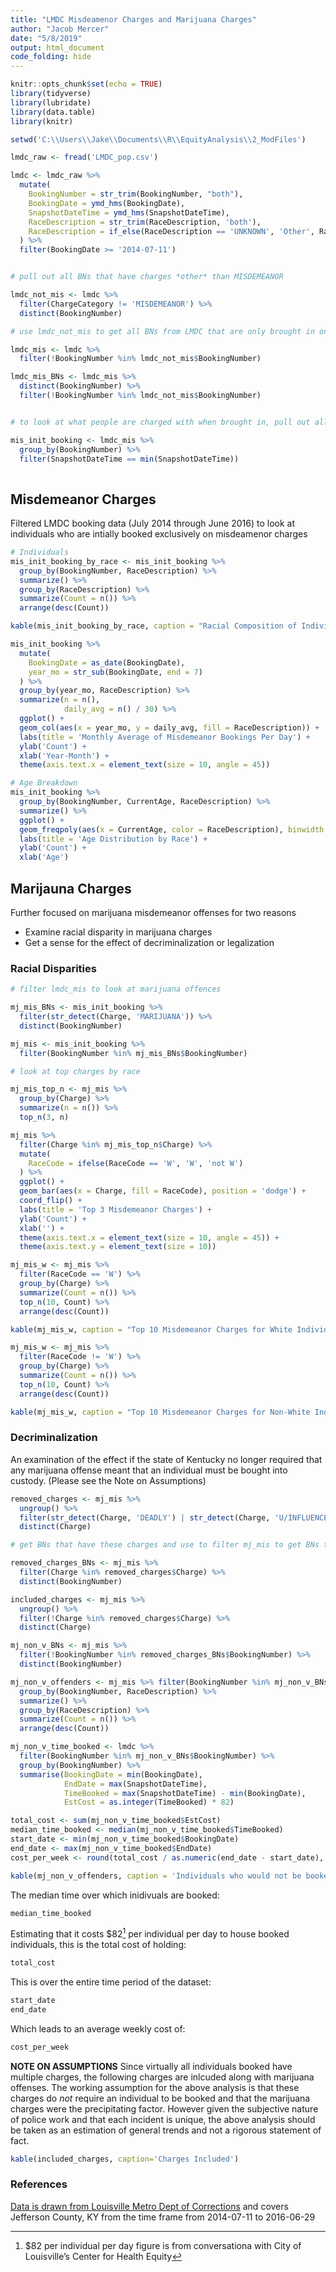 ```yaml
---
title: "LMDC Misdeamenor Charges and Marijuana Charges"
author: "Jacob Mercer"
date: "5/8/2019"
output: html_document
code_folding: hide
---
```


```r
knitr::opts_chunk$set(echo = TRUE)
library(tidyverse)
library(lubridate)
library(data.table)
library(knitr)

setwd('C:\\Users\\Jake\\Documents\\R\\EquityAnalysis\\2_ModFiles')

lmdc_raw <- fread('LMDC_pop.csv')

lmdc <- lmdc_raw %>%
  mutate(
    BookingNumber = str_trim(BookingNumber, "both"),
    BookingDate = ymd_hms(BookingDate),
    SnapshotDateTime = ymd_hms(SnapshotDateTime),
    RaceDescription = str_trim(RaceDescription, 'both'),
    RaceDescription = if_else(RaceDescription == 'UNKNOWN', 'Other', RaceDescription)
  ) %>%
  filter(BookingDate >= '2014-07-11')


# pull out all BNs that have charges *other* than MISDEMEANOR

lmdc_not_mis <- lmdc %>% 
  filter(ChargeCategory != 'MISDEMEANOR') %>%
  distinct(BookingNumber)

# use lmdc_not_mis to get all BNs from LMDC that are only brought in on MISDEMEANOR charges

lmdc_mis <- lmdc %>%
  filter(!BookingNumber %in% lmdc_not_mis$BookingNumber)

lmdc_mis_BNs <- lmdc_mis %>%
  distinct(BookingNumber) %>%
  filter(!BookingNumber %in% lmdc_not_mis$BookingNumber)


# to look at what people are charged with when brought in, pull out all BNs that have the min snapshot datetime

mis_init_booking <- lmdc_mis %>%
  group_by(BookingNumber) %>%
  filter(SnapshotDateTime == min(SnapshotDateTime))
  
```

## Misdemeanor Charges
Filtered LMDC booking data (July 2014 through June 2016) to look at individuals who are intially booked exclusively on misdeamenor charges


```r
# Individuals
mis_init_booking_by_race <- mis_init_booking %>%
  group_by(BookingNumber, RaceDescription) %>%
  summarize() %>%
  group_by(RaceDescription) %>%
  summarize(Count = n()) %>%
  arrange(desc(Count))

kable(mis_init_booking_by_race, caption = "Racial Composition of Individuals Booked on Misdemeanor Charges")

mis_init_booking %>%
  mutate(
    BookingDate = as_date(BookingDate),
    year_mo = str_sub(BookingDate, end = 7)
  ) %>%
  group_by(year_mo, RaceDescription) %>%
  summarize(n = n(),
            daily_avg = n() / 30) %>%
  ggplot() +
  geom_col(aes(x = year_mo, y = daily_avg, fill = RaceDescription)) +
  labs(title = 'Monthly Average of Misdemeanor Bookings Per Day') +
  ylab('Count') +
  xlab('Year-Month') +
  theme(axis.text.x = element_text(size = 10, angle = 45))

# Age Breakdown
mis_init_booking %>%
  group_by(BookingNumber, CurrentAge, RaceDescription) %>%
  summarize() %>%
  ggplot() +
  geom_freqpoly(aes(x = CurrentAge, color = RaceDescription), binwidth = 2) +
  labs(title = 'Age Distribution by Race') +
  ylab('Count') +
  xlab('Age')

```

## Marijauna Charges

Further focused on marijuana misdemeanor offenses for two reasons

* Examine racial disparity in marijuana charges
* Get a sense for the effect of decriminalization or legalization

### Racial Disparities

```r
# filter lmdc_mis to look at marijuana offences

mj_mis_BNs <- mis_init_booking %>%
  filter(str_detect(Charge, 'MARIJUANA')) %>%
  distinct(BookingNumber)

mj_mis <- mis_init_booking %>%
  filter(BookingNumber %in% mj_mis_BNs$BookingNumber)

# look at top charges by race

mj_mis_top_n <- mj_mis %>%
  group_by(Charge) %>%
  summarize(n = n()) %>%
  top_n(3, n)

mj_mis %>%
  filter(Charge %in% mj_mis_top_n$Charge) %>%
  mutate(
    RaceCode = ifelse(RaceCode == 'W', 'W', 'not W')
  ) %>%
  ggplot() +
  geom_bar(aes(x = Charge, fill = RaceCode), position = 'dodge') +
  coord_flip() +
  labs(title = 'Top 3 Misdemeanor Charges') +
  ylab('Count') +
  xlab('') +
  theme(axis.text.x = element_text(size = 10, angle = 45)) +
  theme(axis.text.y = element_text(size = 10))

mj_mis_w <- mj_mis %>%
  filter(RaceCode == 'W') %>%
  group_by(Charge) %>%
  summarize(Count = n()) %>%
  top_n(10, Count) %>%
  arrange(desc(Count))

kable(mj_mis_w, caption = "Top 10 Misdemeanor Charges for White Individuals")

mj_mis_w <- mj_mis %>%
  filter(RaceCode != 'W') %>%
  group_by(Charge) %>%
  summarize(Count = n()) %>%
  top_n(10, Count) %>%
  arrange(desc(Count))

kable(mj_mis_w, caption = "Top 10 Misdemeanor Charges for Non-White Individuals")


```


### Decriminalization

An examination of the effect if the state of Kentucky no longer required that any marijuana offense meant that an individual must be bought into custody. (Please see the Note on Assumptions)

```r

removed_charges <- mj_mis %>%
  ungroup() %>%
  filter(str_detect(Charge, 'DEADLY') | str_detect(Charge, 'U/INFLUENCE') | str_detect(Charge, 'ROBBERY') | str_detect(Charge, 'EPO')) %>%
  distinct(Charge)

# get BNs that have these charges and use to filter mj_mis to get BNs that don't

removed_charges_BNs <- mj_mis %>%
  filter(Charge %in% removed_charges$Charge) %>%
  distinct(BookingNumber)

included_charges <- mj_mis %>%
  ungroup() %>%
  filter(!Charge %in% removed_charges$Charge) %>% 
  distinct(Charge)

mj_non_v_BNs <- mj_mis %>%
  filter(!BookingNumber %in% removed_charges_BNs$BookingNumber) %>%
  distinct(BookingNumber)

mj_non_v_offenders <- mj_mis %>% filter(BookingNumber %in% mj_non_v_BNs$BookingNumber) %>%
  group_by(BookingNumber, RaceDescription) %>%
  summarize() %>%
  group_by(RaceDescription) %>%
  summarize(Count = n()) %>%
  arrange(desc(Count))

mj_non_v_time_booked <- lmdc %>%
  filter(BookingNumber %in% mj_non_v_BNs$BookingNumber) %>%
  group_by(BookingNumber) %>%
  summarise(BookingDate = min(BookingDate),
            EndDate = max(SnapshotDateTime),
            TimeBooked = max(SnapshotDateTime) - min(BookingDate),
            EstCost = as.integer(TimeBooked) * 82)

total_cost <- sum(mj_non_v_time_booked$EstCost)
median_time_booked <- median(mj_non_v_time_booked$TimeBooked)
start_date <- min(mj_non_v_time_booked$BookingDate)
end_date <- max(mj_non_v_time_booked$EndDate)
cost_per_week <- round(total_cost / as.numeric(end_date - start_date), 2) * 7

```

```r
kable(mj_non_v_offenders, caption = 'Individuals who would not be booked')
```

The median time over which inidivuals are booked:

```r
median_time_booked
```

Estimating that it costs $82[^1] per individual per day to house booked individuals, this is the total cost of holding:

```r
total_cost
```

This is over the entire time period of the dataset:

```r
start_date
end_date
```

Which leads to an average weekly cost of:

```r
cost_per_week
```



**NOTE ON ASSUMPTIONS**
Since virtually all individuals booked have multiple charges, the following charges are inlcuded along with marijuana offenses. The working assumption for the above analysis is that these charges do *not* require an individual to be booked and that the marijuana charges were the precipitating factor. However given the subjective nature of police work and that each incident is unique, the above analysis should be taken as an estimation of general trends and not a rigorous statement of fact.

```r
kable(included_charges, caption='Charges Included')
```

### References
[Data is drawn from Louisville Metro Dept of Corrections](https://data.louisvilleky.gov/dataset/daily-lmdc-population-snapshots) and covers Jefferson County, KY from the time frame from 2014-07-11 to 2016-06-29

[^1]: $82 per individual per day figure is from conversationa with City of Louisville's Center for Health Equity
